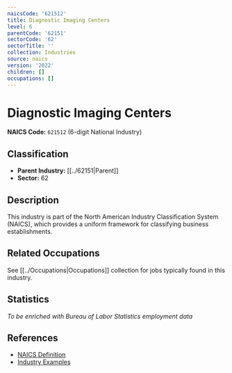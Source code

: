 ```yaml
---
naicsCode: '621512'
title: Diagnostic Imaging Centers
level: 6
parentCode: '62151'
sectorCode: '62'
sectorTitle: ''
collection: Industries
source: naics
version: '2022'
children: []
occupations: []
---
```

# Diagnostic Imaging Centers

**NAICS Code:** `621512` (6-digit National Industry)

## Classification

- **Parent Industry:** [[../62151|Parent]]
- **Sector:** 62

## Description

This industry is part of the North American Industry Classification System (NAICS), which provides a uniform framework for classifying business establishments.

## Related Occupations

See [[../Occupations|Occupations]] collection for jobs typically found in this industry.

## Statistics

*To be enriched with Bureau of Labor Statistics employment data*

## References

- [NAICS Definition](https://www.census.gov/naics/)
- [Industry Examples](https://www.census.gov/naics/2022NAICS/)
